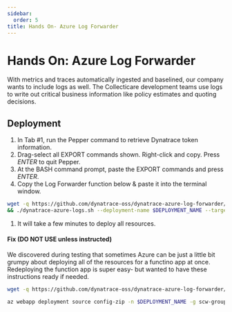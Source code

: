 ```yaml
---
sidebar:
  order: 5
title: Hands On- Azure Log Forwarder
---
```


# Hands On: Azure Log Forwarder

With metrics and traces automatically ingested and baselined, our company wants to include logs as well. The Collecticare development teams use logs to write out critical business information like policy estimates and quoting decisions.

## Deployment

1. In Tab #1, run the Pepper command to retrieve Dynatrace token information.
1. Drag-select all EXPORT commands shown. Right-click and copy. Press _ENTER_ to quit Pepper.
1. At the BASH command prompt, paste the EXPORT commands and press _ENTER_.
1. Copy the Log Forwarder function below & paste it into the terminal window.

```bash
wget -q https://github.com/dynatrace-oss/dynatrace-azure-log-forwarder/releases/latest/download/dynatrace-azure-logs.sh -O dynatrace-azure-logs.sh && chmod +x ./dynatrace-azure-logs.sh \
&& ./dynatrace-azure-logs.sh --deployment-name $DEPLOYMENT_NAME --target-url $TARGET_URL --target-api-token $TARGET_API_TOKEN --resource-group $RESOURCE_GROUP --event-hub-connection-string $EVENT_HUB_CONNECTION_STRING --require-valid-certificate true
```

1. It will take a few minutes to deploy all resources.

#### Fix (DO NOT USE unless instructed)

We discovered during testing that sometimes Azure can be just a little bit grumpy about deploying all of the resources for a functino app at once. Redeploying the function app is super easy- but wanted to have these instructions ready if needed.

```bash
wget -q https://github.com/dynatrace-oss/dynatrace-azure-log-forwarder/releases/download/release-0.1.6/dynatrace-azure-log-forwarder.zip -O dynatrace-azure-log-forwarder.zip
```

```bash
az webapp deployment source config-zip -n $DEPLOYMENT_NAME -g scw-group-nerdycoast --src dynatrace-azure-log-forwarder.zip
```
